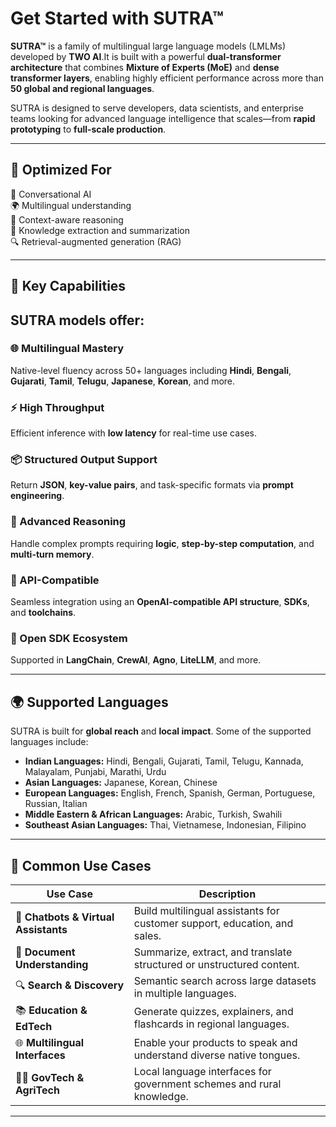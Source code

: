 # Get Started with SUTRA™

**SUTRA™** is a family of multilingual large language models (LMLMs) developed by **TWO AI**.It is built with a powerful **dual-transformer architecture** that combines **Mixture of Experts (MoE)** and **dense transformer layers**, enabling highly efficient performance across more than **50 global and regional languages**.

SUTRA is designed to serve developers, data scientists, and enterprise teams looking for advanced language intelligence that scales—from **rapid prototyping** to **full-scale production**.

---

## 🧠 Optimized For

💬 Conversational AI  
🌍 Multilingual understanding  
🧩 Context-aware reasoning  
📄 Knowledge extraction and summarization  
🔍 Retrieval-augmented generation (RAG)  

---

## 🔑 Key Capabilities

## **SUTRA models offer:**
### 🌐 Multilingual Mastery  
Native-level fluency across 50+ languages including **Hindi**, **Bengali**, **Gujarati**, **Tamil**, **Telugu**, **Japanese**, **Korean**, and more.

### ⚡ High Throughput  
Efficient inference with **low latency** for real-time use cases.

### 📦 Structured Output Support  
Return **JSON**, **key-value pairs**, and task-specific formats via **prompt engineering**.

### 🧠 Advanced Reasoning  
Handle complex prompts requiring **logic**, **step-by-step computation**, and **multi-turn memory**.

### 🔗 API-Compatible  
Seamless integration using an **OpenAI-compatible API structure**, **SDKs**, and **toolchains**.

### 🧰 Open SDK Ecosystem  
Supported in **LangChain**, **CrewAI**, **Agno**, **LiteLLM**, and more.

---

## 🌍 Supported Languages

SUTRA is built for **global reach** and **local impact**. Some of the supported languages include:

- **Indian Languages:** Hindi, Bengali, Gujarati, Tamil, Telugu, Kannada, Malayalam, Punjabi, Marathi, Urdu  
- **Asian Languages:** Japanese, Korean, Chinese  
- **European Languages:** English, French, Spanish, German, Portuguese, Russian, Italian  
- **Middle Eastern & African Languages:** Arabic, Turkish, Swahili  
- **Southeast Asian Languages:** Thai, Vietnamese, Indonesian, Filipino  

---

## 💼 Common Use Cases

| Use Case                      | Description                                                                 |
|------------------------------|-----------------------------------------------------------------------------|
| 💬 **Chatbots & Virtual Assistants** | Build multilingual assistants for customer support, education, and sales. |
| 📄 **Document Understanding**        | Summarize, extract, and translate structured or unstructured content.    |
| 🔍 **Search & Discovery**            | Semantic search across large datasets in multiple languages.            |
| 📚 **Education & EdTech**            | Generate quizzes, explainers, and flashcards in regional languages.     |
| 🌐 **Multilingual Interfaces**       | Enable your products to speak and understand diverse native tongues.    |
| 🧑‍🌾 **GovTech & AgriTech**          | Local language interfaces for government schemes and rural knowledge.   |

---
